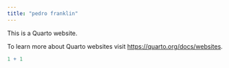 ```yaml
---
title: "pedro franklin"
---
```


This is a Quarto website.

To learn more about Quarto websites visit <https://quarto.org/docs/websites>.

```r
1 + 1
```
